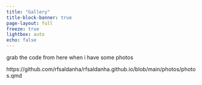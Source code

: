 ```yaml
---
title: "Gallery"
title-block-banner: true
page-layout: full
freeze: true
lightbox: auto
echo: false
---
```


grab the code from here when i have some photos

https://github.com/rfsaldanha/rfsaldanha.github.io/blob/main/photos/photos.qmd

